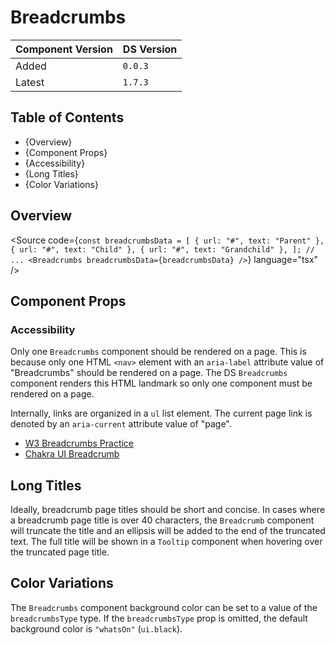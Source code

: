 

<Meta of={BreadcrumbsStories} />

# Breadcrumbs

| Component Version | DS Version |
| ----------------- | ---------- |
| Added             | `0.0.3`    |
| Latest            | `1.7.3`    |

## Table of Contents

- {<Link href="#overview" target="_self">Overview</Link>}
- {<Link href="#component-props" target="_self">Component Props</Link>}
- {<Link href="#accessibility" target="_self">Accessibility</Link>}
- {<Link href="#long-titles" target="_self">Long Titles</Link>}
- {<Link href="#color-variations" target="_self">Color Variations</Link>}

## Overview

<Description of={BreadcrumbsStories} />

<Source
  code={`
const breadcrumbsData = [
  { url: "#", text: "Parent" },
  { url: "#", text: "Child" },
  { url: "#", text: "Grandchild" },
];
// ...
<Breadcrumbs breadcrumbsData={breadcrumbsData} />
`}
  language="tsx"
/>

## Component Props

<Canvas of={BreadcrumbsStories.WithControls} />

<ArgTypes of={BreadcrumbsStories.WithControls} />

### Accessibility

Only one `Breadcrumbs` component should be rendered on a page. This is because
only one HTML `<nav>` element with an `aria-label` attribute value of
"Breadcrumbs" should be rendered on a page. The DS `Breadcrumbs` component
renders this HTML landmark so only one component must be rendered on a page.

Internally, links are organized in a `ul` list element. The current page link is
denoted by an `aria-current` attribute value of "page".

- [W3 Breadcrumbs Practice](https://www.w3.org/TR/wai-aria-practices/examples/breadcrumb/index.html)
- [Chakra UI Breadcrumb](https://chakra-ui.com/docs/components/navigation/breadcrumb)

## Long Titles

Ideally, breadcrumb page titles should be short and concise. In cases where a
breadcrumb page title is over 40 characters, the `Breadcrumb` component will
truncate the title and an ellipsis will be added to the end of the truncated
text. The full title will be shown in a `Tooltip` component when hovering over
the truncated page title.

<Canvas of={BreadcrumbsStories.LongText} />

## Color Variations

The `Breadcrumbs` component background color can be set to a value of the
`breadcrumbsType` type. If the `breadcrumbsType` prop is omitted, the default
background color is `"whatsOn"` (`ui.black`).

<Canvas of={BreadcrumbsStories.ColorVariations} />
